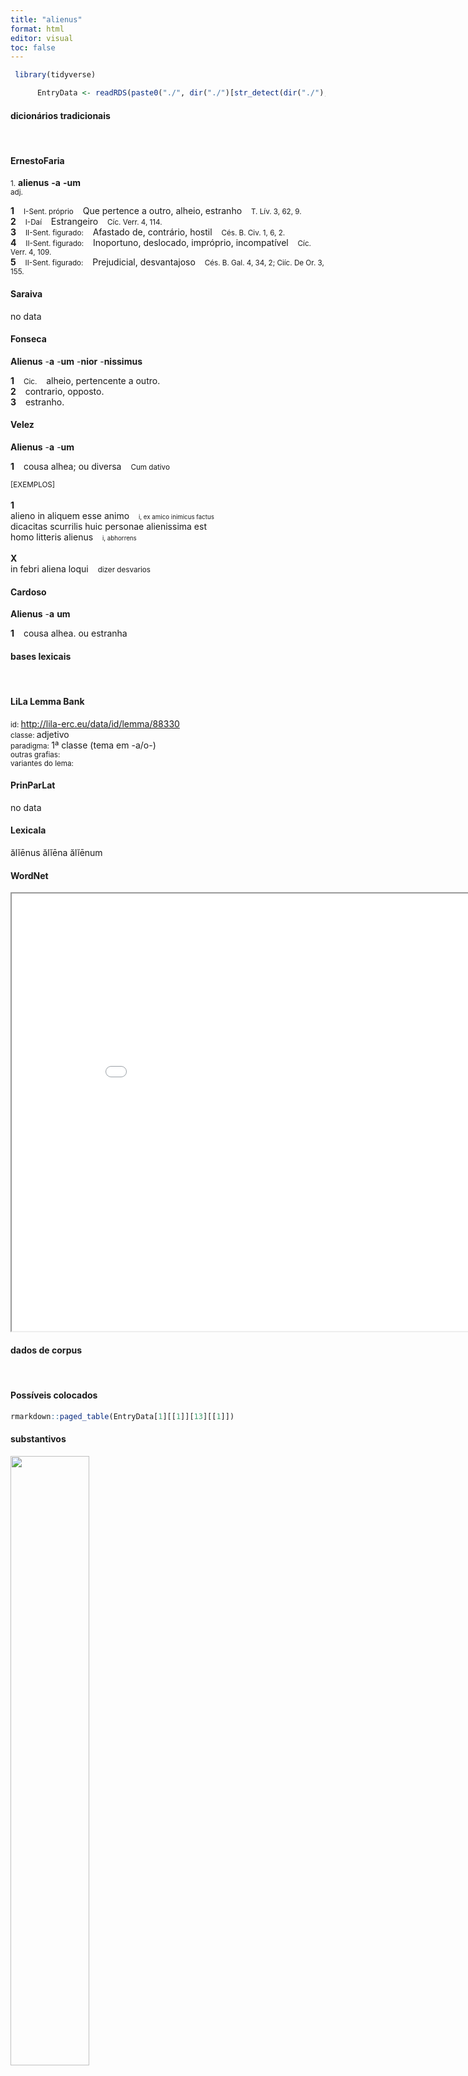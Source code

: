 ```yaml
---
title: "alienus"
format: html
editor: visual
toc: false
---
```



```r
 library(tidyverse) 

      EntryData <- readRDS(paste0("./", dir("./")[str_detect(dir("./"), "_xx97-108-105-101-110-117-115xx_.rds")]))

```


#### dicionários tradicionais

&emsp;




::: panel-tabset

#### ErnestoFaria

<small>1.</small> <b>alienus</b> <b>-a</b> <b>-um</b> <br> <small>adj.</small> <br> <small></small>   <p> <b>1</b> &ensp; <small>I-Sent. próprio</small> &ensp; Que pertence a outro, alheio, estranho &ensp; <small>T. Lív. 3, 62, 9.</small> <br> <b>2</b> &ensp; <small>I-Daí</small> &ensp; Estrangeiro &ensp; <small>Cíc. Verr. 4, 114.</small> <br> <b>3</b> &ensp; <small>II-Sent. figurado:</small> &ensp; Afastado de, contrário, hostil &ensp; <small>Cés. B. Civ. 1, 6, 2.</small> <br> <b>4</b> &ensp; <small>II-Sent. figurado:</small> &ensp; Inoportuno, deslocado, impróprio, incompatível &ensp; <small>Cíc. Verr. 4, 109.</small> <br> <b>5</b> &ensp; <small>II-Sent. figurado:</small> &ensp; Prejudicial, desvantajoso &ensp; <small>Cés. B. Gal. 4, 34, 2; Ciíc. De Or. 3, 155.</small> </p>




#### Saraiva

no data




#### Fonseca

<b>Alienus</b> -<b>a</b> -<b>um</b> -<b>nior</b> -<b>nissimus</b>   <p> <b>1</b> &ensp; <small>Cic.</small> &ensp; alheio, pertencente a outro. <br> <b>2</b> &ensp; contrario, opposto. <br> <b>3</b> &ensp; estranho. </p>




#### Velez

<b>Alienus</b> -<b>a</b> -<b>um</b>   <p> <b>1</b> &ensp; cousa alhea; ou diversa &ensp; <small>Cum dativo</small> </p>   <p><small>[EXEMPLOS]</small><br> <br><b>1</b><br>alieno in aliquem esse animo &ensp; <small><small>i, ex amico inimicus factus</small></small> <br> dicacitas scurrilis huic personae alienissima est <br> homo litteris alienus &ensp; <small><small>i, abhorrens</small></small> <br> <br><b>X</b><br>in febri aliena loqui &ensp; <small>dizer desvarios</small> </p>




#### Cardoso

<b>Alienus</b> -<b>a</b> <b>um</b>   <p> <b>1</b> &ensp; cousa alhea. ou estranha </p>


:::



#### bases lexicais

&emsp;






::: panel-tabset

#### LiLa Lemma Bank

<small> id: </small> <a href=' http://lila-erc.eu/data/id/lemma/88330 ' target="_blank"> http://lila-erc.eu/data/id/lemma/88330 </a> <br>
<small> classe: </small> adjetivo    <br>
<small> paradigma: </small> 1ª classe (tema em -a/o-) <br>
<small> outras grafias: </small>  <br>
<small> variantes do lema: </small>  <br>





#### PrinParLat

no data




#### Lexicala

ălĭēnus 
 ălĭēna 
 ălĭēnum




#### WordNet

<iframe width='900' height='700' src='Media/Tree__xx97-108-105-101-110-117-115xx__sem_type_lexemes_pt.html'>

</iframe>


:::



#### dados de corpus

&emsp;




::: panel-tabset

#### Possíveis colocados

```r

rmarkdown::paged_table(EntryData[1][[1]][13][[1]])

```


#### substantivos

![](./Media/wordcloud__xx97-108-105-101-110-117-115xx__BY_collocate_scoreSUBST.webp){width=50% fig-alt='This chart plots collocate by scoreSUBST, for the headword alienus here are all the values plotted: collocate: aes; scoreSUBST: 5. collocate: bonum; scoreSUBST: 2. collocate: locus; scoreSUBST: 2. collocate: tempus; scoreSUBST: 2. collocate: in; scoreSUBST: 0. collocate: non; scoreSUBST: 0'}




#### adjetivos

![](./Media/wordcloud__xx97-108-105-101-110-117-115xx__BY_collocate_scoreADJ.webp){width=50% fig-alt='This chart plots collocate by scoreADJ, for the headword alienus here are all the values plotted: collocate: aes; scoreADJ: 0. collocate: bonum; scoreADJ: 0. collocate: locus; scoreADJ: 0. collocate: tempus; scoreADJ: 0. collocate: in; scoreADJ: 0. collocate: non; scoreADJ: 0'}




#### verbos

![](./Media/wordcloud__xx97-108-105-101-110-117-115xx__BY_collocate_scoreVERBO.webp){width=50% fig-alt='This chart plots collocate by scoreVERBO, for the headword alienus here are all the values plotted: collocate: aes; scoreVERBO: 0. collocate: bonum; scoreVERBO: 0. collocate: locus; scoreVERBO: 0. collocate: tempus; scoreVERBO: 0. collocate: in; scoreVERBO: 0. collocate: non; scoreVERBO: 0'}




#### advérbios

![](./Media/wordcloud__xx97-108-105-101-110-117-115xx__BY_collocate_scoreADV.webp){width=50% fig-alt='This chart plots collocate by scoreADV, for the headword alienus here are all the values plotted: collocate: aes; scoreADV: 0. collocate: bonum; scoreADV: 0. collocate: locus; scoreADV: 0. collocate: tempus; scoreADV: 0. collocate: in; scoreADV: 0. collocate: non; scoreADV: 1'}




#### preposições e conjunções

![](./Media/wordcloud__xx97-108-105-101-110-117-115xx__BY_collocate_scoreFUNC.webp){width=50% fig-alt='This chart plots collocate by scoreFUNC, for the headword alienus here are all the values plotted: collocate: aes; scoreFUNC: 0. collocate: bonum; scoreFUNC: 0. collocate: locus; scoreFUNC: 0. collocate: tempus; scoreFUNC: 0. collocate: in; scoreFUNC: 20. collocate: non; scoreFUNC: 0'}


:::



::: panel-tabset

#### ExemplosTraduzidos

<p> hic est locus soluendi aeris <b>alieni</b> <br> <small> Sen.Ep.23.9 <br> Este é o lugar de te pagar com dinheiro alheio. <small> [JDD] </small> </small> </p>
; <p> omnia Lucili <b>aliena</b> sunt tempus tantum nostrum est <br> <small> Sen.Ep.1.3 <br> Todas as coisas, Lucílio, são dos outros, somente o tempo é nosso. <small> [JDD] </small> </small> </p>
; <p> et erat primi libri sermo non <b>alienus</b> a Scaevolae studiis <br> <small> Cic.Att.4.16.3 <br> E a conversa do primeiro livro não era alheia aos estudos de Cévola. <small> [JDD] </small> </small> </p>
; <p> licuit uobis cum summa turpitudine in exilio aetatem agere potuistis nonnulli Romae amissis bonis <b>alienas</b> opes expectare <br> <small> Sal.Cat.58.13 <br> Vos foi permitido passar vossa vida no exílio com suprema infâmia, alguns pudestes em Roma, depois de perdidos os bens, ficar na expectativa das riquezas alheias. <small> [JDD] </small> </small> </p>
; <p> plerique cum aut aere <b>alieno</b> aut magnitudine tributorum aut iniuria potentiorum premuntur sese in seruitutem dicant nobilibus <br> <small> Caes.Gal.6.13.2 <br> Muitos, quando são oprimidos ou por dívida ou pelo grande peso dos tributos ou pela injúria dos mais poderoso, se entregam aos nobres em servidão. <small> [JDD, de outra edição] </small> </small> </p>





#### Frequência por autor

![](./Media/barchart__xx97-108-105-101-110-117-115xx__lemma_BY_author_Frequencies.webp){width=50% fig-alt='This charts plots the frequency of lemma by author_Frequencies. The Sallustius subcorpus registers the highest normalized frequency, with the value of 17.62 and an absolute frequency of 19. The Sallustius subcorpus follows, with a normalized frequency of 17.62 and an absolute frequency of 19. the subcorpus with the least normalized frequency is Ovidius with the normalized value of 0 and an absolute freqeuncy of 0. here are all the values: subcorpus: Caesar ; normalized frequency: 7 ; absolute frequency: 2.64370420726641. subcorpus: Cicero ; normalized frequency: 60 ; absolute frequency: 3.73775883979966. subcorpus: Horatius ; normalized frequency: 7 ; absolute frequency: 6.21614421454578. subcorpus: Ovidius ; normalized frequency: 0 ; absolute frequency: 0. subcorpus: Phaedrus ; normalized frequency: 2 ; absolute frequency: 3.0362835888872. subcorpus: Sallustius ; normalized frequency: 19 ; absolute frequency: 17.6235970689175. subcorpus: Seneca ; normalized frequency: 49 ; absolute frequency: 9.14503275414793. subcorpus: Suetonius ; normalized frequency: 0 ; absolute frequency: 0. subcorpus: Tacitus ; normalized frequency: 2 ; absolute frequency: 6.86577411603158. subcorpus: Vergilius ; normalized frequency: 0 ; absolute frequency: 0. subcorpus: Hieronymus ; normalized frequency: 0 ; absolute frequency: 0'}




#### Frequência por gênero

![](./Media/barchart__xx97-108-105-101-110-117-115xx__lemma_BY_genre_Frequencies.webp){width=50% fig-alt='This charts plots the frequency of lemma by genre_Frequencies. The Prosa.filosófica subcorpus registers the highest normalized frequency, with the value of 7.58 and an absolute frequency of 46. The Prosa.histórica subcorpus follows, with a normalized frequency of 6.82 and an absolute frequency of 28. the subcorpus with the least normalized frequency is Poesia.épica with the normalized value of 0 and an absolute freqeuncy of 0. here are all the values: subcorpus: Prosa.histórica ; normalized frequency: 28 ; absolute frequency: 6.81613476472163. subcorpus: Prosa.filosófica ; normalized frequency: 46 ; absolute frequency: 7.57812886113903. subcorpus: Prosa.oratória ; normalized frequency: 48 ; absolute frequency: 4.60860464892994. subcorpus: Prosa.epistolográfica ; normalized frequency: 11 ; absolute frequency: 2.91475661782241. subcorpus: Poesia.lírica ; normalized frequency: 7 ; absolute frequency: 5.88878606881467. subcorpus: Poesia.didática ; normalized frequency: 2 ; absolute frequency: 1.69649673424379. subcorpus: Poesia.trágica ; normalized frequency: 4 ; absolute frequency: 3.47463516330785. subcorpus: Poesia.épica ; normalized frequency: 0 ; absolute frequency: 0. subcorpus: Prosa.ficcional ; normalized frequency: 0 ; absolute frequency: 0'}




#### Frequência por século

![](./Media/barchart__xx97-108-105-101-110-117-115xx__lemma_BY_period_Frequencies.webp){width=50% fig-alt='This charts plots the frequency of lemma by period_Frequencies. The I.d.C. subcorpus registers the highest normalized frequency, with the value of 7.8 and an absolute frequency of 51. The I.d.C. subcorpus follows, with a normalized frequency of 7.8 and an absolute frequency of 51. the subcorpus with the least normalized frequency is IV.d.C. with the normalized value of 0 and an absolute freqeuncy of 0. here are all the values: subcorpus: I.a.C. ; normalized frequency: 93 ; absolute frequency: 4.32860134977892. subcorpus: I.d.C. ; normalized frequency: 51 ; absolute frequency: 7.801743919229. subcorpus: II.d.C. ; normalized frequency: 2 ; absolute frequency: 5.23560209424084. subcorpus: IV.d.C. ; normalized frequency: 0 ; absolute frequency: 0'}


:::

